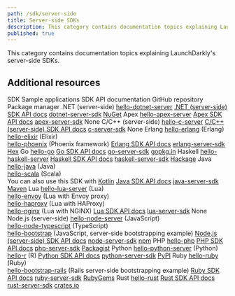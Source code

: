 ```yaml
---
path: /sdk/server-side
title: Server-side SDKs
description: This category contains documentation topics explaining LaunchDarkly's server-side SDKs.
published: true
---
```


This category contains documentation topics explaining LaunchDarkly's server-side SDKs.

<ServerSideSdks />

## Additional resources

<Table>
  <TableHeader>
    <TableHeadCell>SDK</TableHeadCell>
    <TableHeadCell>Sample applications</TableHeadCell>
    <TableHeadCell>SDK API documentation</TableHeadCell>
    <TableHeadCell>GitHub repository</TableHeadCell>
    <TableHeadCell>Package manager</TableHeadCell>
  </TableHeader>
  <TableBody>
    <TableRow>
      <TableCell>.NET (server-side)</TableCell>
      <TableCell><a href="https://github.com/launchdarkly/hello-dotnet-server">hello-dotnet-server</a> </TableCell>
      <TableCell><a href="https://launchdarkly.github.io/dotnet-server-sdk/">.NET (server-side) SDK API docs</a></TableCell>
      <TableCell><a href="https://github.com/launchdarkly/dotnet-server-sdk">dotnet-server-sdk</a></TableCell>
      <TableCell><a href="https://www.nuget.org/packages/LaunchDarkly.ServerSdk/">NuGet</a></TableCell>
    </TableRow>
    <TableRow>
      <TableCell>Apex</TableCell>
      <TableCell><a href="https://github.com/launchdarkly/hello-apex-server">hello-apex-server</a></TableCell>
      <TableCell><a href="https://github.com/launchdarkly/apex-server-sdk/blob/master/doc.md">Apex SDK API docs</a></TableCell>
      <TableCell><a href="https://github.com/launchdarkly/apex-server-sdk">apex-server-sdk</a></TableCell>
      <TableCell>None</TableCell>
    </TableRow>
    <TableRow>
      <TableCell>C/C++ (server-side)</TableCell>
      <TableCell><a href="https://github.com/launchdarkly/hello-c-server">hello-c-server</a></TableCell>
      <TableCell><a href="https://launchdarkly.github.io/c-server-sdk">C/C++ (server-side) SDK API docs</a></TableCell>
      <TableCell><a href="https://github.com/launchdarkly/c-server-sdk">c-server-sdk</a></TableCell>
      <TableCell>None</TableCell>
    </TableRow>
    <TableRow>
      <TableCell>Erlang</TableCell>
      <TableCell><a href="https://github.com/launchdarkly/hello-erlang/">hello-erlang</a> (Erlang)<br/> <a href="https://github.com/launchdarkly/hello-elixir">hello-elixir</a> (Elixir)<br/> <a href="https://github.com/launchdarkly/hello-phoenix">hello-phoenix</a> (Phoenix framework)</TableCell>
      <TableCell><a href="https://hexdocs.pm/launchdarkly_server_sdk/">Erlang SDK API docs</a></TableCell>
      <TableCell><a href="https://github.com/launchdarkly/erlang-server-sdk/">erlang-server-sdk</a></TableCell>
      <TableCell><a href="https://hex.pm/packages/launchdarkly_server_sdk">Hex</a></TableCell>
    </TableRow>
    <TableRow>
      <TableCell>Go</TableCell>
      <TableCell><a href="https://github.com/launchdarkly/hello-go">hello-go</a></TableCell>
      <TableCell><a href="https://pkg.go.dev/gopkg.in/launchdarkly/go-server-sdk.v5">Go SDK API docs</a></TableCell>
      <TableCell><a href="https://github.com/launchdarkly/go-server-sdk">go-server-sdk</a></TableCell>
      <TableCell><a href="https://pkg.go.dev/gopkg.in/launchdarkly/go-server-sdk.v5">gopkg.in</a></TableCell>
    </TableRow>
    <TableRow>
      <TableCell>Haskell</TableCell>
      <TableCell><a href="https://github.com/launchdarkly/hello-haskell-server">hello-haskell-server</a></TableCell>
      <TableCell><a href="https://launchdarkly.github.io/haskell-server-sdk/">Haskell SDK API docs</a></TableCell>
      <TableCell><a href="https://github.com/launchdarkly/haskell-server-sdk">haskell-server-sdk</a></TableCell>
      <TableCell><a href="https://hackage.haskell.org/package/launchdarkly-server-sdk">Hackage</a></TableCell>
    </TableRow>
    <TableRow>
      <TableCell>Java</TableCell>
      <TableCell><a href="https://github.com/launchdarkly/hello-java">hello-java</a> (Java)<br/> <a href="https://github.com/launchdarkly/hello-scala">hello-scala</a> (Scala) <br/> You can also use this SDK with <a href="https://kotlinlang.org/">Kotlin</a></TableCell>
      <TableCell><a href="http://launchdarkly.github.io/java-server-sdk/">Java SDK API docs</a></TableCell>
      <TableCell><a href="https://github.com/launchdarkly/java-server-sdk">java-server-sdk</a></TableCell>
      <TableCell><a href="https://mvnrepository.com/artifact/com.launchdarkly/launchdarkly-java-server-sdk">Maven</a></TableCell>
    </TableRow>
    <TableRow>
      <TableCell>Lua</TableCell>
      <TableCell><a href="https://github.com/launchdarkly/hello-lua-server">hello-lua-server</a> (Lua) <br/><a href="https://github.com/launchdarkly/hello-envoy">hello-envoy</a> (Lua with Envoy proxy)<br/> <a href="https://github.com/launchdarkly/hello-haproxy">hello-haproxy</a> (Lua with HAProxy) <br/> <a href="https://github.com/launchdarkly/hello-nginx">hello-nginx</a> (Lua with NGINX)</TableCell>
      <TableCell><a href="https://launchdarkly.github.io/lua-server-sdk/modules/launchdarkly-server-sdk.html">Lua SDK API docs</a></TableCell>
      <TableCell><a href="https://github.com/launchdarkly/lua-server-sdk">lua-server-sdk</a></TableCell>
      <TableCell>None</TableCell>
    </TableRow>
    <TableRow>
      <TableCell>Node.js (server-side)</TableCell>
      <TableCell><a href="https://github.com/launchdarkly/hello-node-server">hello-node-server</a> (JavaScript)<br/> <a href="https://github.com/launchdarkly/hello-node-typescript">hello-node-typescript</a> (TypeScript)<br/> <a href="https://github.com/launchdarkly/hello-bootstrap">hello-bootstrap</a> (JavaScript, server-side bootstrapping example)</TableCell>
      <TableCell><a href="https://launchdarkly.github.io/node-server-sdk/">Node.js (server-side) SDK API docs</a></TableCell>
      <TableCell><a href="https://github.com/launchdarkly/node-server-sdk">node-server-sdk</a></TableCell>
      <TableCell><a href="https://www.npmjs.com/package/launchdarkly-node-server-sdk">npm</a></TableCell>
    </TableRow>
    <TableRow>
      <TableCell>PHP</TableCell>
      <TableCell><a href="https://github.com/launchdarkly/hello-php">hello-php</a></TableCell>
      <TableCell><a href="https://launchdarkly.github.io/php-server-sdk/">PHP SDK API docs</a></TableCell>
      <TableCell><a href="https://github.com/launchdarkly/php-server-sdk">php-server-sdk</a></TableCell>
      <TableCell><a href="https://packagist.org/packages/launchdarkly/server-sdk">Packagist</a></TableCell>
    </TableRow>
    <TableRow>
      <TableCell>Python</TableCell>
      <TableCell><a href="https://github.com/launchdarkly/hello-python">hello-python-server</a> (Python)<br/> <a href="https://github.com/launchdarkly/hello-r">hello-r</a> (R)</TableCell>
      <TableCell><a href="https://launchdarkly-python-sdk.readthedocs.io/">Python SDK API docs</a></TableCell>
      <TableCell><a href="https://github.com/launchdarkly/python-server-sdk">python-server-sdk</a></TableCell>
      <TableCell><a href="https://pypi.org/project/launchdarkly-server-sdk/">PyPI</a></TableCell>
    </TableRow>
    <TableRow>
      <TableCell>Ruby</TableCell>
      <TableCell><a href="https://github.com/launchdarkly/hello-ruby">hello-ruby</a> (Ruby)<br/> <a href="https://github.com/launchdarkly/hello-bootstrap-rails">hello-bootstrap-rails</a> (Rails server-side bootstrapping example)</TableCell>
      <TableCell><a href="https://launchdarkly.github.io/ruby-server-sdk/">Ruby SDK API docs</a></TableCell>
      <TableCell><a href="https://github.com/launchdarkly/ruby-server-sdk">ruby-server-sdk</a></TableCell>
      <TableCell><a href="https://rubygems.org/gems/launchdarkly-server-sdk">RubyGems</a></TableCell>
    </TableRow>
    <TableRow>
      <TableCell>Rust</TableCell>
      <TableCell><a href="https://github.com/launchdarkly/hello-rust">hello-rust</a></TableCell>
      <TableCell><a href="https://docs.rs/launchdarkly-server-sdk">Rust SDK API docs</a></TableCell>
      <TableCell><a href="https://github.com/launchdarkly/rust-server-sdk">rust-server-sdk</a></TableCell>
      <TableCell><a href="https://crates.io/crates/launchdarkly-server-sdk">crates.io</a></TableCell>
    </TableRow>
  </TableBody>
</Table>
